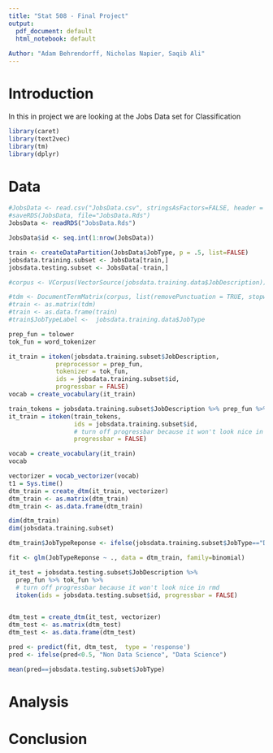 ```yaml
---
title: "Stat 508 - Final Project"
output:
  pdf_document: default
  html_notebook: default
  
Author: "Adam Behrendorff, Nicholas Napier, Saqib Ali"
---
```



# Introduction
In this in project we are looking at the Jobs Data set for Classification

```r
library(caret)
library(text2vec)
library(tm)
library(dplyr)
```


# Data
```r

#JobsData <- read.csv("JobsData.csv", stringsAsFactors=FALSE, header = TRUE)
#saveRDS(JobsData, file="JobsData.Rds")
JobsData <- readRDS("JobsData.Rds")

```


```r
JobsData$id <- seq.int(1:nrow(JobsData))

```

```r
train <- createDataPartition(JobsData$JobType, p = .5, list=FALSE)
jobsdata.training.subset <- JobsData[train,]
jobsdata.testing.subset <- JobsData[-train,]
```


```r


#corpus <- VCorpus(VectorSource(jobsdata.training.data$JobDescription))

#tdm <- DocumentTermMatrix(corpus, list(removePunctuation = TRUE, stopwords = TRUE, stemming = TRUE, removeNumbers = TRUE))
#train <- as.matrix(tdm)
#train <- as.data.frame(train)
#train$JobTypeLabel <-  jobsdata.training.data$JobType
```



```r
prep_fun = tolower
tok_fun = word_tokenizer

it_train = itoken(jobsdata.training.subset$JobDescription, 
             preprocessor = prep_fun, 
             tokenizer = tok_fun, 
             ids = jobsdata.training.subset$id, 
             progressbar = FALSE)
vocab = create_vocabulary(it_train)


```

```r
train_tokens = jobsdata.training.subset$JobDescription %>% prep_fun %>% tok_fun
it_train = itoken(train_tokens, 
                  ids = jobsdata.training.subset$id,
                  # turn off progressbar because it won't look nice in rmd
                  progressbar = FALSE)

vocab = create_vocabulary(it_train)
vocab
```


```r
vectorizer = vocab_vectorizer(vocab)
t1 = Sys.time()
dtm_train = create_dtm(it_train, vectorizer)
dtm_train <- as.matrix(dtm_train)
dtm_train <- as.data.frame(dtm_train)

```



```r
dim(dtm_train)
dim(jobsdata.training.subset)
```


```r
dtm_train$JobTypeReponse <- ifelse(jobsdata.training.subset$JobType=="Data Science", 1, 0)
```


```r
fit <- glm(JobTypeReponse ~ ., data = dtm_train, family=binomial)
```


```r
it_test = jobsdata.testing.subset$JobDescription %>% 
  prep_fun %>% tok_fun %>% 
  # turn off progressbar because it won't look nice in rmd
  itoken(ids = jobsdata.testing.subset$id, progressbar = FALSE)
         

dtm_test = create_dtm(it_test, vectorizer)
dtm_test <- as.matrix(dtm_test)
dtm_test <- as.data.frame(dtm_test)
```


```r
pred <- predict(fit, dtm_test,  type = 'response')
pred <- ifelse(pred<0.5, "Non Data Science", "Data Science")
```


```r
mean(pred==jobsdata.testing.subset$JobType)
```

# Analysis

# Conclusion
